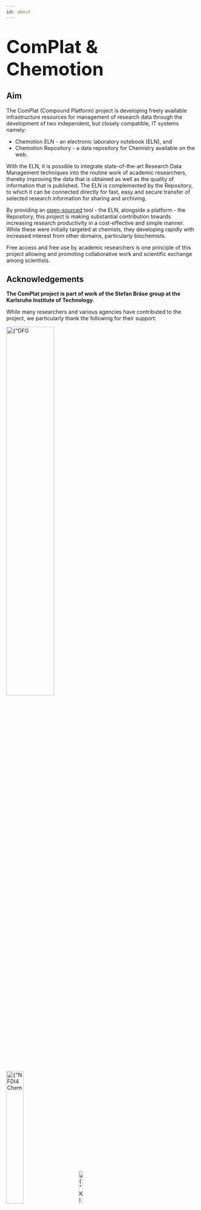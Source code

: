```yaml
---
id: about
---
```


<h1>
  <font size="40">ComPlat & Chemotion</font>
</h1>

## Aim

The ComPlat (Compound Platform) project is developing freely available infrastructure resources for management of research data through the development of two independent, but closely compatible, IT systems namely:

- Chemotion ELN - an electronic laboratory notebook (ELN), and
- Chemotion Repository - a data repository for Chemistry available on the web.

With the ELN, it is possible to integrate state-of-the-art Research Data Management techniques into the routine work of academic researchers, thereby improving the data that is obtained as well as the quality of information that is published.
The ELN is complemented by the Repository, to which it can be connected directly for fast, easy and secure transfer of selected research information for sharing and archiving.

By providing an [open-sourced](#source-code-and-licenses) tool - the ELN, alongside a platform - the Repository, this project is making substantial contribution towards increasing research productivity in a cost-effective and simple manner. While these were initially targeted at chemists, they developing rapidly with increased interest from other domains, particularly biochemists.

Free access and free use by academic researchers is one principle of this project allowing and promoting collaborative work and scientific exchange among scientists.

## Acknowledgements

**The ComPlat project is part of work of the Stefan Bräse group at the Karlsruhe Institute of Technology.**

While many researchers and various agencies have contributed to the project, we particularly thank the following for their support:

<div>
  <img src={"/img/logos/DFG_logo.png"} alt={"DFG Logo"} width="50%" />
  <br />
  <br />
  <img
    src={"/img/logos/NFDI4Chem_logo.svg"}
    alt={"NFDI4Chem Logo"}
    width="30%"
  />
  &nbsp;&nbsp;&nbsp;&nbsp;&nbsp;&nbsp;&nbsp;&nbsp;
  <img src={"/img/logos/KIT_logo.svg"} alt={"KIT Logo"} width="15%" />
  <br />
  <br />
</div>

## Authors and Copyright

:::info
Please use the [Helpdesk](/helpdesk) and the email address listed there whenever possible.
:::

- Prof. Stefan Bräse<sup>1</sup>
- [Dr. Nicole Jung](mailto:Nicole.Jung@kit.edu)<sup>1</sup>, [✆:+49 721 608 24697](tel:+4972160824697)
- [Dr. Pierre Tremouilhac](mailto:Pierre.Tremouilhac@kit.edu)<sup>2</sup>

<sup>1</sup> Institute of Organic Chemistry
<br />
<sup>2</sup> Institute of Biological and Chemical Systems – Functional Molecular
Systems (IBCS-FMS)
<br />
Karlsruhe Institute of Technology
<br />
Hermann-von-Helmholtz-Platz 1
<br />
76344 Eggenstein-Leopoldshafen, Germany
<br />
<br />

### Source Code and Licenses

|             | Chemotion ELN                                                                                       | Chemotion Repository                                                                                |
| ----------- | --------------------------------------------------------------------------------------------------- | --------------------------------------------------------------------------------------------------- |
| Source Code | [Github ↗](https://github.com/ComPlat/chemotion_ELN)                                                | [Github ↗](https://github.com/ComPlat/chemotion_REPO)                                               |
| License     | [GNU Affero General Public License v3](https://github.com/ComPlat/chemotion_REPO/blob/main/LICENSE) | [GNU Affero General Public License v3](https://github.com/ComPlat/chemotion_REPO/blob/main/LICENSE) |
| Citation    | [Citation File](https://github.com/ComPlat/chemotion_ELN/blob/main/CITATION.cff)                    |                                                                                                     |

### Content

All texts, pictures and other information published on this website (i.e. documentation) are subject to copyright. The logo may not be used without the prior consent of the [working group](#address-and-contact). A change of the logo is not permitted.

The contents of this website are created with the utmost care. Nevertheless, no guarantee for topicality and completeness can be taken over. ComPlat does not assume any responsibility for any web content connected by a link, as this is not its own content.

<detail>
  <summary>Nota bene</summary>- DOI®, DOI.ORG®, and shortDOI® are trademarks of
  the International DOI Foundation. - When submitting to the repository, the
  submitter of a publication can choose between several CC licenses for the
  submitted work. As the result, the content of this repository database
  (including the submitted publication files) can be licensed under any one of
  the following:
  [CC0](https://creativecommons.org/share-your-work/public-domain/cc0/), [CC
  BY](https://creativecommons.org/licenses/by/4.0/) and [CC
  BY-SA](https://creativecommons.org/licenses/by-sa/4.0/). Please see
  [here](`link`) for more.
</detail>
## Imprint

### Leader

Leader of the Research Group: [Prof. Stefan Bräse](http://www.ioc.kit.edu/braese/)<br/>
Phone: +49 721 608 42903<br/>
Fax: +49 721 608 48581<br/>

#### Address: South Campus (KIT)

Institute of Organic Chemistry<br/>
Karlsruhe Institute of Technology<br/>
Fritz-Haber-Weg 6, Geb. 30.42<br/>
76131 Karlsruhe, Germany<br/>

#### Address: North Campus (KIT)

Institute of Biological and Chemical Systems – Functional Molecular Systems (IBCS-FMS)<br/>
Karlsruhe Institute of Technology<br/>
Hermann-von-Helmholtz-Platz 1, Geb. 319<br/>
76344 Eggenstein-Leopoldshafen, Germany<br/>
